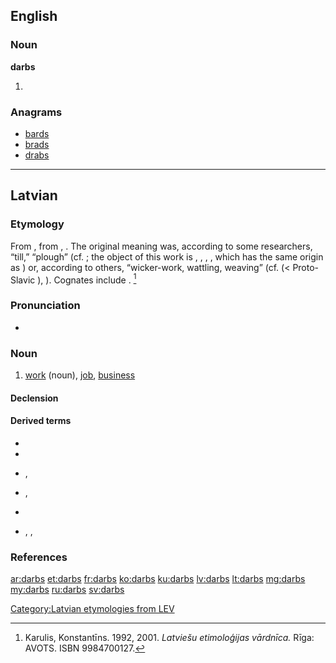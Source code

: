 ==English==

===Noun===
'''darbs'''

# {{plural of|darb}}

===Anagrams===
* [[bards#English|bards]]
* [[brads#English|brads]]
* [[drabs#English|drabs]]

----

==Latvian==

===Etymology===
From {{etyl|bat-pro|lv}} {{recons|dar-bas|lang=bat-pro}}, from {{etyl|ine-pro|lv}} {{recons|der-|lang=ine-pro}}, {{recons|dar-||to tear, to split|lang=ine-pro}}. The original meaning was, according to some researchers, “till,” “plough” (cf. {{etyl|ru|-}} {{term|дерба||breaking; newly ploughed field|tr=derbá|lang=ru}}; the object of this work is {{etyl|non|-}} {{term|torf|lang=non}}, {{term|torfa||turf, sod, peat|lang=non}}, {{etyl|de|-}} {{term|Torf||peat|lang=de}}, {{etyl|en|-}} {{term|turf|lang=en}}, which has the same origin as {{etyl|ru|-}} {{term|дёрн||sod, turf|tr=djorn|lang=ru}}) or, according to others, “wicker-work, wattling, weaving” (cf. {{etyl|be|-}} {{term|дораб||basket|tr=dórab|lang=be}} (< Proto-Slavic {{recons|dorbь|lang=sla-pro}}), {{term|доровиць||tr=doróvits'|to bend|lang=be}}). Cognates include {{etyl|lt|-}} {{term|darbas|dárbas|lang=lt}}. <ref>Karulis, Konstantīns. 1992, 2001. ''Latviešu etimoloģijas vārdnīca.'' Rīga: AVOTS. ISBN 9984700127.</ref>

===Pronunciation===
* {{lv-IPA|dârbs|broken}}
{{rfap|lang=lv}}

===Noun===
{{lv-noun|m|1st}}

# [[work]] (noun), [[job]], [[business]]

====Declension====
{{lv-decl-noun|darb|s|1st}}

====Derived terms====
* {{l|lv|darbība}}
* {{l|lv|darbīgs}}
* {{l|lv|darbinieks}}, {{l|lv|darbiniece}}
* {{l|lv|darbistaba}}, {{l|lv|darba istaba}}
* {{l|lv|darboties}}
* {{l|lv|iedarbe}}, {{l|lv|iedarbība}}, {{l|lv|iedarbīgs}}

===References===
<references />

[[Category:Latvian etymologies from LEV]]

[[ar:darbs]]
[[et:darbs]]
[[fr:darbs]]
[[ko:darbs]]
[[ku:darbs]]
[[lv:darbs]]
[[lt:darbs]]
[[mg:darbs]]
[[my:darbs]]
[[ru:darbs]]
[[sv:darbs]]
